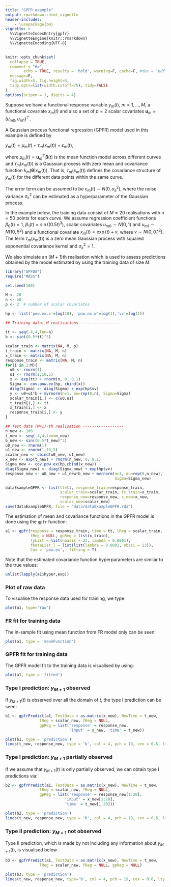 ```yaml
---
title: "GPFR example"
output: rmarkdown::html_vignette
header-includes:
    - \usepackage{bm}
vignette: >
  %\VignetteIndexEntry{gpfr}
  %\VignetteEngine{knitr::rmarkdown}
  %\VignetteEncoding{UTF-8}
---
```


```r
knitr::opts_chunk$set(
  collapse = TRUE,
  comment = "#>",
        echo = TRUE, results = 'hold', warning=F, cache=F, #dev = 'pdf', 
  message=F, 
  fig.width=5, fig.height=5,
  tidy.opts=list(width.cutoff=75), tidy=FALSE
)
options(scipen = 1, digits = 4)
```



Suppose we have a functional response variable $y_m(t), \ m=1,\dots,M$, a 
functional covariate $x_m(t)$ and also a set of $p=2$ scalar covariates 
$\textbf{u}_m = (u_{m0},u_{m1})^\top$.

A Gaussian process functional regression (GPFR) model used in this example is
defined by

$y_m(t) = \mu_m(t) + \tau_m(x_m(t)) + \varepsilon_m(t)$,

where $\mu_m(t) = \textbf{u}_m^\top \boldsymbol{\beta}(t)$ is the mean function
model across different curves and $\tau_m(x_m(t))$ is a Gaussian process with 
zero mean and covariance function $k_m(\boldsymbol{\theta}|x_m(t))$. That is, 
$\tau_m(x_m(t))$ defines the covariance structure of $y_m(t)$ for the different
data points within the same curve. 

The error term can be assumed to be $\varepsilon_m(t) \sim N(0, \sigma_\varepsilon^2)$, 
where the noise variance $\sigma_\varepsilon^2$ can be estimated as a hyperparameter 
of the Gaussian process.


In the example below, the training data consist of $M=20$ realisations with 
$n=50$ points for each curve. We assume regression coefficient functions
$\beta_0(t)=1$, $\beta_1(t)=\sin((0.5 t)^3)$, scalar covariates 
$u_{m0} \sim N(0,1)$ and $u_{m1} \sim N(10,5^2)$ and a functional covariate
$x_m(t) = \exp(t) + v$, where $v \sim N(0, 0.1^2)$. The term $\tau_m(x_m(t))$ is
a zero mean Gaussian process with squared exponential covariance kernel and 
$\sigma_\varepsilon^2 = 1$.

We also simulate an $(M+1)$th realisation which is used to assess predictions 
obtained by the model estimated by using the training data of size $M$.



```r
library("GPFDA")
require("MASS")
```

```r
set.seed(100)

M <- 20
n <- 50
p <- 2  # number of scalar covariates

hp <- list('pow.ex.v'=log(10), 'pow.ex.w'=log(1),'vv'=log(1))

## Training data: M realisations -----------------
 
tt <- seq(-4,4,len=n)
b <- sin((0.5*tt)^3)

scalar_train <- matrix(NA, M, p)
t_train <- matrix(NA, M, n)
x_train <- matrix(NA, M, n)
response_train <- matrix(NA, M, n)
for(i in 1:M){
  u0 <- rnorm(1)
  u1 <- rnorm(1,10,5)
  x <- exp(tt) + rnorm(n, 0, 0.1)
  Sigma <- cov.pow.ex(hp, cbind(x))
  diag(Sigma) <- diag(Sigma) + exp(hp$vv)
  y <- u0+u1*b + mvrnorm(n=1, mu=rep(0,n), Sigma=Sigma)
  scalar_train[i,] <- c(u0,u1)
  t_train[i,] <- tt
  x_train[i,] <- x
  response_train[i,] <- y
}

## Test data (M+1)-th realisation ------------------
n_new <- 100
t_new <- seq(-4,4,len=n_new)
b_new <- sin((0.5*t_new)^3)
u0_new <- rnorm(1)
u1_new <- rnorm(1,10,5)
scalar_new <- cbind(u0_new, u1_new)
x_new <- exp(t_new) + rnorm(n_new, 0, 0.1)
Sigma_new <- cov.pow.ex(hp,cbind(x_new))
diag(Sigma_new) <- diag(Sigma_new) + exp(hp$vv)
response_new <- u0_new + u1_new*b_new + mvrnorm(n=1, mu=rep(0,n_new), 
                                                Sigma=Sigma_new)
```

```r
dataExampleGPFR <- list(tt=tt, response_train=response_train, 
                        scalar_train=scalar_train, fx_train=x_train, 
                        response_new=response_new, x_new=x_new, 
                        scalar_new=scalar_new)
save(dataExampleGPFR, file = "data/dataExampleGPFR.rda")
```

The estimation of mean and covariance functions in the GPFR model is done using 
the `gpfr` function:
```r
a1 <- gpfr(response = response_train, time = tt, lReg = scalar_train,
           fReg = NULL, gpReg = list(x_train),
           fyList = list(nbasis = 23, lambda = 0.0001),
           fbetaList_l = list(list(lambda = 0.0001, nbasi = 23)),
           Cov = 'pow.ex',  fitting = T)
```

Note that the estimated covariance function hyperparameters are similar to the 
true values:
```r
unlist(lapply(a1$hyper,exp))
```

### Plot of raw data

To visualise the response data used for training, we type
```r
plot(a1, type='raw')
```


### FR fit for training data

The in-sample fit using mean function from FR model only can be seen:
```r
plot(a1, type = 'meanFunction')
```

### GPFR fit for training data
 
The GPFR model fit to the training data is visualised by using:
```r
plot(a1, type = 'fitted')
```


### Type I prediction: $y_{M+1}$ observed

If $y_{M+1}(t)$ is observed over all the domain of $t$, the type I prediction can be seen:

```r
b1 <- gpfrPredict(a1, TestData = as.matrix(x_new), NewTime = t_new,
               lReg = scalar_new, fReg = NULL,
               gpReg = list('response' = response_new,
                            'input' = x_new, 'time' = t_new))

plot(b1, type = 'prediction')
lines(t_new, response_new, type = 'b', col = 4, pch = 19, cex = 0.6, lty = 3, lwd = 2)
```

### Type I prediction: $y_{M+1}$ partially observed

If we assume that $y_{M+1}(t)$ is only partially observed, we can obtain type I predictions via: 

```r
b2 <- gpfrPredict(a1, TestData = as.matrix(x_new), NewTime = t_new,
               lReg = scalar_new, fReg = NULL,
               gpReg = list('response' = response_new[1:20],
                          'input' = x_new[1:20],
                          'time' = t_new[1:20]))

plot(b2, type = 'prediction')
lines(t_new, response_new, type = 'b', col = 4, pch = 19, cex = 0.6, lty = 3, lwd = 2)
```


### Type II prediction: $y_{M+1}$ not observed

Type II prediction, which is made by not including any information about $y_{M+1}(t)$, 
is visualised below.
```r
b3 <- gpfrPredict(a1, TestData = as.matrix(x_new), NewTime = t_new,
               lReg = scalar_new, fReg = NULL, gpReg = NULL)

plot(b3, type = 'prediction')
lines(t_new, response_new, type='b', col = 4, pch = 19, cex = 0.6, lty = 3, lwd = 2)
```


